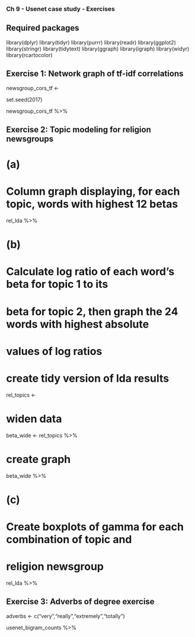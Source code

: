 ### Ch 9 - Usenet case study - Exercises ###

## Required packages
library(dplyr)
library(tidyr)
library(purrr)
library(readr)
library(ggplot2)
library(stringr)
library(tidytext)
library(ggraph)
library(igraph)
library(widyr)
library(rcartocolor)

## Exercise 1: Network graph of tf-idf correlations

newsgroup_cors_tf <- 

set.seed(2017)

newsgroup_cors_tf %>%

## Exercise 2: Topic modeling for religion newsgroups

# (a)
# Column graph displaying, for each topic, words with highest 12 betas

rel_lda %>%

# (b)
# Calculate log ratio of each word's beta for topic 1 to its
#   beta for topic 2, then graph the 24 words with highest absolute
#   values of log ratios
 
# create tidy version of lda results 
rel_topics <- 

# widen data
beta_wide <- rel_topics %>%

# create graph
beta_wide %>%

# (c)
# Create boxplots of gamma for each combination of topic and
#   religion newsgroup
  
rel_lda %>%

## Exercise 3: Adverbs of degree exercise

adverbs <- c("very","really","extremely","totally")

usenet_bigram_counts %>%
